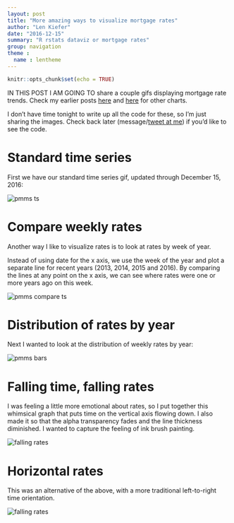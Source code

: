 ```yaml
---
layout: post
title: "More amazing ways to visualize mortgage rates"
author: "Len Kiefer"
date: "2016-12-15"
summary: "R rstats dataviz or mortgage rates"
group: navigation
theme :
  name : lentheme
---
```


```r
knitr::opts_chunk$set(echo = TRUE)
```

IN THIS POST I AM GOING TO share a couple gifs displaying mortgage rate trends. Check my earlier posts [here]({% post_url 2016-12-08-10-ways-to-visualize-rates %}) and [here]({% post_url 2016-12-12-ribbon-rate-chart %}) for other charts.

I don't have time tonight to write up all the code for these, so I'm just sharing the images.  Check back later (message/[tweet at me](https://twitter.com/lenkiefer)) if you'd like to see the code. 

# Standard time series

First we have our standard time series gif, updated through December 15, 2016:

<img src="{{ site.url }}/img/charts_dec_15_2016/rate_12_15_2016.gif" alt="pmms ts"/>

# Compare weekly rates

Another way I like to visualize rates is to look at rates by week of year.

Instead of using date for the x axis, we use the week of the year and plot a separate line for recent years (2013, 2014, 2015 and 2016). By comparing the lines at any point on the x axis, we can see where rates were one or more years ago on this week.

<img src="{{ site.url }}/img/charts_dec_15_2016/rate_compare_dec_15_2016.gif" alt="pmms compare ts"/>


# Distribution of rates by year

Next I wanted to look at the distribution of weekly rates by year: 

<img src="{{ site.url }}/img/charts_dec_15_2016/pmms share bars dec 2016.gif" alt="pmms bars"/>

# Falling time, falling rates

I was feeling a little more emotional about rates, so I put together this whimsical graph that puts time on the vertical axis flowing down.  I also made it so that the alpha transparency fades and the line thickness diminished. I wanted to capture the feeling of ink brush painting.

<img src="{{ site.url }}/img/charts_dec_15_2016/falling time falling rates.gif" alt="falling rates"/>


# Horizontal rates

This was an alternative of the above, with a more traditional left-to-right time orientation.

<img src="{{ site.url }}/img/charts_dec_15_2016/rate stream notvertical 12 15 2016 v2.gif" alt="falling rates"/>

